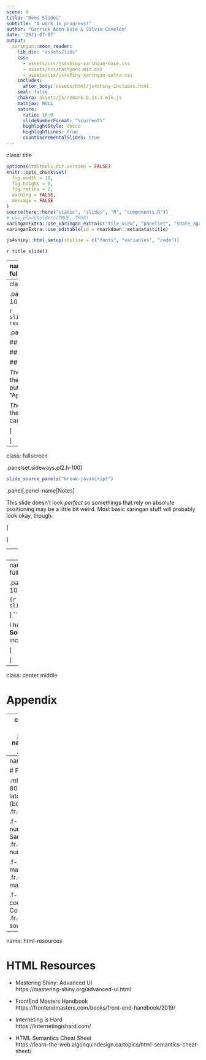 ```yaml
---
scene: 0
title: "Demo Slides"
subtitle: "A work in progress!"
author: "Garrick Aden-Buie & Silvia Canelón"
date: '2021-07-07'
output:
  xaringan::moon_reader:
    lib_dir: "assets/libs"
    css:
      - assets/css/js4shiny-xaringan-base.css
      - assets/css/tachyons.min.css
      - assets/css/js4shiny-xaringan-extra.css
    includes:
      after_body: assets/html/js4shiny-includes.html
    seal: false
    chakra: assets/js/remark.0.14.1.min.js
    mathjax: NULL
    nature:
      ratio: 16:9
      slideNumberFormat: "%current%"
      highlightStyle: docco
      highlightLines: true
      countIncrementalSlides: true
---
```


class: title

```r
options(htmltools.dir.version = FALSE)
knitr::opts_chunk$set(
  fig.width = 10,
  fig.height = 6,
  fig.retina = 2,
  warning = FALSE,
  message = FALSE
)
source(here::here("static", "slides", "R", "components.R"))
# use_placeholders(TRUE, TRUE)
xaringanExtra::use_xaringan_extra(c("tile_view", "panelset", "share_again"))
xaringanExtra::use_editable(id = rmarkdown::metadata$title)
```

```r
js4shiny::html_setup(stylize = c("fonts", "variables", "code"))
```

`r title_slide()`

---
name: first-demo
class: fullscreen

.panelset.sideways.pl2.h-100[

```r
# this function was added to components.R
# it creates two panels, one with a copy of the slide (found by name)
# and another panel with the markdown source for the slide (as seen by remark)
# (If the slide source is complicated, you can set source_panel = NULL and 
# manually add the source code in a panel.)
slide_source_panels("fonts")
```

]

---
class: fullscreen

.panelset.sideways.pl2.h-100[

```r
slide_source_panels("html-resources")
```

.panel[.panel-name[Notes]

## Good?

## Bad?

## What do you think?

The slides are actually in the deck in a later section.
I put them at the end in an "Appendix".

The source is pulled from the compiled source, so you can't see R Markdown bits.

]

]

---
class: fullscreen

.panelset.sideways.pl2.h-100[

```r
slide_source_panels("break-javascript")
```

.panel[.panel-name[Notes]

This slide doesn't look _perfect_ so somethings that rely on absolute positioning may be a little bit weird. Most basic xaringan stuff will probably look okay, though.

]

]

---
class: fullscreen

.panelset.sideways.pl2.h-100[

```r
slide_source_panels("first-demo", source_panel = NULL)
```

.panel[.panel-name[Source]

This is where it gets **meta**.
We're looking at a slide we saw earlier in the deck!

This is the code I used to create that slide.

````markdown
---
name: first-demo
class: fullscreen

.panelset.sideways.pl2.h-100[

```{r echo=FALSE}`r ''`
slide_source_panels("fonts")
```

]
````

I had to manually make this **Source** panel because it includes an Rmd chunk.

]

]
---
class: center middle

# Appendix

---
class: break break-javascript
name: break-javascript

# JavaScript inspired break

.absolute.top-1.left-1[break break-javascript]

---
name: fonts

# Fonts

.mh-auto.w-80.f5.mt4[
.f-lato[Lato (body)] .fr.code[.f-lato]

.f-nunito[Nunito Sans] .fr.code[.f-nunito]

.f-marker[Marker] .fr.code[.f-marker]

.f-source-code[Source Code Pro] .fr.code[.f-source-code]
]

---
name: html-resources

# HTML Resources

* Mastering Shiny: Advanced UI<br>
  https://mastering-shiny.org/advanced-ui.html

* FrontEnd Masters Handbook<br>
  https://frontendmasters.com/books/front-end-handbook/2019/

* Interneting is Hard<br>
  https://internetingishard.com/

* HTML Semantics Cheat Sheet<br>
  https://learn-the-web.algonquindesign.ca/topics/html-semantics-cheat-sheet/
